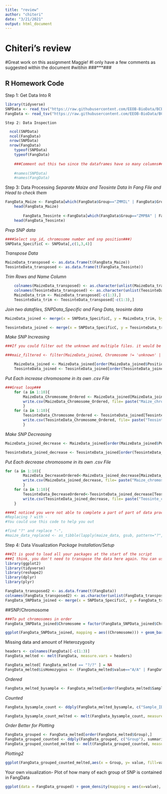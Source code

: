```yaml
---
title: "review"
author: "chiteri"
date: "3/21/2021"
output: html_document
---
```


# Chiteri's review
#Great work on this assignment Maggie!
#I only have a few comments as suggested within the document
#witihin ###***###


## R Homework Code 
Step 1: Get Data Into R
```r
library(tidyverse)
SNPData <- read_tsv("https://raw.githubusercontent.com/EEOB-BioData/BCB546-Spring2021/main/assignments/UNIX_Assignment/snp_position.txt")
FangData <- read_tsv("https://raw.githubusercontent.com/EEOB-BioData/BCB546-Spring2021/main/assignments/UNIX_Assignment/fang_et_al_genotypes.txt")
```
	Step 2: Data Inspection
```r
  ncol(SNPData)
  ncol(FangData)
  nrow(SNPData)
  nrow(FangData)
	typeof(SNPData)
	typeof(FangData)
	
	###Comment out this two since the dataframes have so many columns###
	
	#names(SNPData) 
	#names(FangData)
```
Step 3: Data Processing 
*Separate Maize and Teosinte Data In Fang File and Head to check them*
```r
FangData_Maize <- FangData[which(FangData$Group=="ZMMIL" | FangData$Group =="ZMMLR" | FangData$Group == "ZMMMR"),]
	head(FangData_Maize)
	
		FangData_Teosinte <-FangData[which(FangData$Group=="ZMPBA" | FangData$Group =="ZMPIL" | FangData$Group == "ZMPJA"),]
	head(FangData_Teosinte)
```
*Prep SNP data*
```r
####Select snp_id, chromosome number and snp position###)
SNPData_SpecificC <- SNPData[,c(1,3,4)]
```
*Transpose Data*
```r
MaizeData_transposed <- as.data.frame(t(FangData_Maize))
TeosinteData_transposed <- as.data.frame(t(FangData_Teosinte))
```
*Trim Rows and Name Column*
```r
	colnames(MaizeData_transposed) <- as.character(unlist(MaizeData_transposed[1,])) 
	colnames(TeosinteData_transposed) <- as.character(unlist(TeosinteData_transposed[1,]))
	MaizeData_trim <- MaizeData_transposed[-c(1:3),]
	TeosinteData_trim <- TeosinteData_transposed[-c(1:3),]
```
*Join two datafiles, SNPData_Specific and Fang Data, teosinte data*
```r
MaizeData_joined <- merge(x = SNPData_SpecificC, y = MaizeData_trim, by.x = "SNP_ID", by.y ="row.names", all.y = TRUE)

TeosinteData_joined <- merge(x = SNPData_SpecificC, y = TeosinteData_trim, by.x = "SNP_ID", by.y ="row.names", all.y = TRUE)
```
*Make SNP Increasing*
```r
###If you could filter out the unknown and multiple files. it would be great###.

###maiz_filtered <- filter(MaizeData_joined, Chromosome != 'unknown' | Chromosome != 'multiple')###

	MaizeData_joined <- MaizeData_joined[order(MaizeData_joined$Position),] 
	TeosinteData_joined <- TeosinteData_joined[order(TeosinteData_joined$Position),]
```

*Put Each increase chromosome in its own .csv File*
```r
###Great loop###
	for (a in 1:10){
  		MaizeData_Chromosome_Ordered <- MaizeData_joined[MaizeData_joined$Chromosome == a, ]
  		write.csv(MaizeData_Chromosome_Ordered, file= paste("Maize_chromosome", a, ".csv", sep=""), row.names = F)
		}
	for (a in 1:10){
  		TeosinteData_Chromosome_Ordered <- TeosinteData_joined[TeosinteData_joined$Chromosome == a, ]
  		write.csv(TeosinteData_Chromosome_Ordered, file= paste("Teosinte_chromosome", a, ".csv", sep=""), row.names = F)
		}
```
*Make SNP Decreasing*
```r
MaizeData_joined_decrease <- MaizeData_joined[order(MaizeData_joined$Position, decreasing=T),]

TeosinteData_joined_decrease <- TeosinteData_joined[order(TeosinteData_joined$Position, decreasing=T),]
```
*Put Each decrease chromosome in its own .csv File*
```r
for (a in 1:10){
 		MaizeData_DecreaseOrdered<-MaizeData_joined_decrease[MaizeData_joined_decrease$Chromosome == a, ]
  		write.csv(MaizeData_joined_decrease, file= paste("Maize_chromosome", a, "d.csv", sep=""), row.names = F)
		}
	for (a in 1:10){
 		TeosinteData_DecreaseOrdered<-TeosinteData_joined_decrease[TeosinteData_joined_decrease$Chromosome == a, ]
  		write.csv(TeosinteData_joined_decrease, file= paste("Teosinte_chromosome", a, "d.csv", sep=""), row.names = F)
	}

####I noticed you were not able to complete a part of part of data processing.
#Replacing ? with -
#You could use this code to help you out

#find "?" and replace "-", 
#maize_data_replaced <- as_tibble(lapply(maize_data, gsub, pattern="?", replacement="-", fixed=TRUE))
```
Step 4: Data Visualization 
*Package Installation/Setup*
```r
###It is good to load all your packages at the start of the script
###I think, you don't need to transpose the data here again. You can use the previous transposed dataframe
library(ggplot2)
library(tidyverse)
library(reshape2)
library(dplyr)
library(plyr)

FangData_transposed2 <- as.data.frame(t(FangData))
colnames(FangData_transposed2) <- as.character(unlist(FangData_transposed2[1,]))
FangData_SNPData_joined <- merge(x = SNPData_SpecificC, y = FangData_transposed2, by.x = "SNP_ID", by.y ="row.names", all.y = TRUE)
```

##SNP/Chromosome
```r
###To put chromosomes in order
FangData_SNPData_joined$Chromosome = factor(FangData_SNPData_joined$Chromosome, levels = c(1,2,3,4,5,6,7,8,9,10))

ggplot(FangData_SNPData_joined, mapping = aes((Chromosome))) + geom_bar() + ggtitle("SNPs Per Chromosome") + labs(x="Chromosome",y="Total SNP Number")
```
Missing data and amount of Heterozygosity
```r
headers <- colnames(FangData)[-c(1:3)]
FangData_melted <- melt(FangData, measure.vars = headers)

FangData_melted[ FangData_melted == "?/?" ] = NA
FangData_melted$isHomozygous <- (FangData_melted$value=="A/A" | FangData_melted$value=="C/C" | FangData_melted$value=="G/G" | FangData_melted$value=="T/T")


```
*Ordered*
```r
FangData_melted_bysample <- FangData_melted[order(FangData_melted$Sample_ID),]
```
*Counted*
```r
FangData_bysample_count <- ddply(FangData_melted_bysample, c("Sample_ID"), summarise, counting_homozygous=sum(isHomozygous, na.rm=TRUE), counting_heterozygous=sum(!isHomozygous, na.rm=TRUE), isNA=sum(is.na(isHomozygous)))

FangData_bysample_count_melted <- melt(FangData_bysample_count, measure.vars = c("counting_homozygous", "counting_heterozygous", "isNA"))
```
*Order Better for Plotting*
```r
FangData_grouped <- FangData_melted[order(FangData_melted$Group),]
FangData_grouped_counted <- ddply(FangData_grouped, c("Group"), summarise, counting_homozygous=sum(isHomozygous, na.rm=TRUE), counting_heterozygous=sum(!isHomozygous, na.rm=TRUE), isNA=sum(is.na(isHomozygous)))
FangData_grouped_counted_melted <- melt(FangData_grouped_counted, measure.vars = c("counting_homozygous", "counting_heterozygous", "isNA"))
```
*Plotting2*
```r
ggplot(FangData_grouped_counted_melted,aes(x = Group, y= value, fill=variable)) + geom_bar(stat = "identity", position = "stack")
```
Your own visualization- Plot of how many of each group of SNP is contained in FangData
```r
ggplot(data = FangData_grouped) + geom_density(mapping = aes(x=value), fill="blue")
```

	
	


